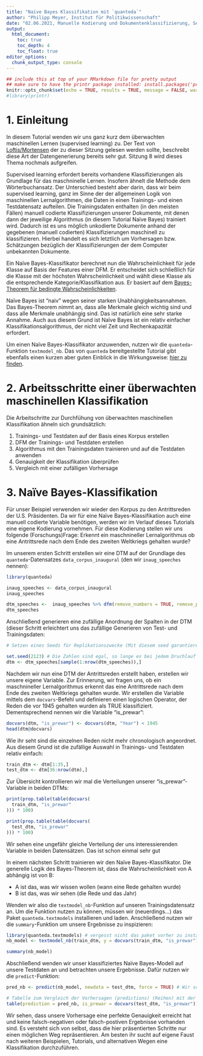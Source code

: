 ```yaml
---
title: "Naïve Bayes Klassifikation mit `quanteda`" 
author: "Philipp Meyer, Institut für Politikwissenschaft"
date: "02.06.2021, Manuelle Kodierung und Dokumentenklassifizierung, Seminar: Quantitative Textanalyse"
output:
  html_document:
    toc: true
    toc_depth: 4
    toc_float: true
editor_options: 
  chunk_output_type: console
---
```


```r
## include this at top of your RMarkdown file for pretty output
## make sure to have the printr package installed: install.packages('printr')
knitr::opts_chunk$set(echo = TRUE, results = TRUE, message = FALSE, warning = FALSE)
#library(printr)
```

# 1. Einleitung

In diesem Tutorial wenden wir uns ganz kurz dem überwachten maschinellen Lernen (supervised learning) zu. Der Text von  [Loftis/Mortensen](https://onlinelibrary.wiley.com/doi/abs/10.1111/psj.12245) der zu dieser Sitzung gelesen werden sollte, beschreibt diese Art der Datengenerierung bereits sehr gut. Sitzung 8 wird dieses Thema nochmals aufgreifen. 

Supervised learning erfordert bereits vorhandene Klassifizierungen als Grundlage für das maschninelle Lernen. Insofern ähnelt die Methode dem Wörterbuchansatz. Der Unterschied besteht aber darin, dass wir beim supervised learning, ganz im Sinne der der allgemeinen Logik von maschinellen Lernalgorithmen, die Daten in einen Trainings- und einen Testdatensatz aufteilen. Die Trainingsdaten enthalten (in den meisten Fällen) manuell codierte Klassifizierungen unserer Dokumente, mit denen dann der jeweilige Algorithmus (in diesem Tutorial Naïve Bayes) trainiert wird. Dadurch ist es uns möglich unkodierte Dokumente anhand der gegebenen (manuell codierten) Klassifizierungen maschinell zu klassifizieren. Hierbei handelt es sich letztlich um Vorhersagen bzw. Schätzungen bezüglich der Klassifizierungen der dem Computer unbekannten Dokumente.

Ein Naïve Bayes-Klassifikator berechnet nun die Wahrscheinlichkeit für jede Klasse auf Basis der Features einer DFM. Er entscheidet sich schließlich für die Klasse mit der höchsten Wahrscheinlichkeit und wählt diese Klasse als die entsprechende Kategorie/Klassifikation aus. Er basiert auf dem [Bayes-Theorem für bedingte Wahrscheinlichkeiten](https://de.wikipedia.org/wiki/Satz_von_Bayes). 

Naïve Bayes ist "naiv" wegen seiner starken Unabhängigkeitsannahmen. Das Bayes-Theorem nimmt an, dass alle Merkmale gleich wichtig sind und dass alle Merkmale unabhängig sind. Das ist natürlich eine sehr starke Annahme. Auch aus diesem Grund ist Naïve Bayes ist ein relativ einfacher Klassifikationsalgorithmus, der nicht viel Zeit und Rechenkapazität erfordert. 

Um einen Naïve Bayes-Klassifikator anzuwenden, nutzen wir die `quanteda`-Funktion `textmodel_nb`. Das von `quanteda` bereitgestellte Tutorial gibt ebenfalls einen kurzen aber guten Einblick in die Wirkungsweise: [hier zu finden](https://tutorials.quanteda.io/machine-learning/nb/). 

# 2. Arbeitsschritte einer überwachten maschinellen Klassifikation

Die Arbeitschritte zur Durchfühung von überwachten maschinellen Klassifikation ähneln sich grundsätzlich: 

1. Trainings- und Testdaten auf der Basis eines Korpus erstellen
2. DFM der Trainings- und Testdaten erstellen
3. Algorithmus mit den Trainingsdaten trainieren und auf die Testdaten anwenden
4. Genauigkeit der Klassifikation überprüfen
5. Vergleich mit einer zufälligen Vorhersage

# 3. Naïve Bayes-Klassifikation

Für unser Beispiel verwenden wir wieder den Korpus zu den Antrittsreden der U.S. Präsidenten. Da wir für eine Naïve Bayes-Klassifikation auch eine manuell codierte Variable benötigen, werden wir im Verlauf dieses Tutorials eine eigene Kodierung vornehmen. Für diese Kodierung stellen wir uns folgende (Forschungs)Frage: Erkennt ein maschnineller Lernalgorithmus ob eine Antrittsrede nach dem Ende des zweiten Weltkriegs gehalten wurde?

Im unserem ersten Schritt erstellen wir eine DTM auf der Grundlage des `quanteda`-Datensatzes `data_corpus_inaugural` (den wir `inaug_speeches` nennen):

```r
library(quanteda)

inaug_speeches <- data_corpus_inaugural 
inaug_speeches

dtm_speeches <-  inaug_speeches %>% dfm(remove_numbers = TRUE, remove_punct = TRUE, remove_symbols = TRUE, remove = stopwords("english")) # wir entfernen alle Füllwörter, Interpunktion, Symbole, Zahlen
dtm_speeches
```

Anschließend generieren eine zufällige Anordnung der Spalten in der DTM (dieser Schritt erleichtert uns das zufällige Generieren von Test- und Trainingsdaten: 

```r
# Setzen eines Seeds für Replikationszwecke (Mit diesem seed garantieren wir, dass die zufällige Anordnung bei jedem Durchlauf gleich bleibt. Damit sichern wir die Replizierbarkeit der Ergebnisse)

set.seed(2123) # Die Zahlen sind egal, so lange es bei jedem Druchlauf die gleichen Zahlen sind
dtm <- dtm_speeches[sample(1:nrow(dtm_speeches)),]
```

Nachdem wir nun eine DTM der Antrittsreden erstellt haben, erstellen wir unsere eigene Variable. Zur Erinnerung, wir fragen uns, ob ein maschnineller Lernalgorithmus erkennt das eine Antrittsrede nach dem Ende des zweiten Weltkriegs gehalten wurde. Wir erstellen die Variable mittels dem `docvars`-Befehl und definieren einen logischen Operator, der Reden die vor 1945 gehalten wurden als TRUE klassifiziert. Dementsprechend nennen wir die Variable "is_prewar":

```r
docvars(dtm, "is_prewar") <- docvars(dtm, "Year") < 1945
head(dtm@docvars)

```

Wie ihr seht sind die einzelnen Reden nicht mehr chronologisch angeordnet. Aus diesem Grund ist die zufällige Auswahl in Trainings- und Testdaten relativ einfach: 

```r
train_dtm <- dtm[1:35,]
test_dtm <- dtm[36:nrow(dtm),]
```

Zur Übersicht kontrollieren wir mal die Verteilungen unserer "is_prewar"-Variable in beiden DTMs: 

```r
print(prop.table(table(docvars(
  train_dtm, "is_prewar"
))) * 100)

print(prop.table(table(docvars(
  test_dtm, "is_prewar"
))) * 100)
```

Wir sehen eine ungefähr gleiche Verteilung der uns interessierenden Variable in beiden Datensätzen. Das ist schon einmal sehr gut

In einem nächsten Schritt trainieren wir den Naïve Bayes-Klassifikator. Die generelle Logik des Bayes-Theorem ist, dass die Wahrscheinlichkeit von A abhängig ist von B:

- A ist das, was wir wissen wollen (wann eine Rede gehalten wurde) 
- B ist das, was wir sehen (die Rede und das Jahr)

Wenden wir also die `textmodel_nb`-Funktion auf unseren Trainingsdatensatz an. Um die Funktion nutzen zu können, müssen wir (neuerdings...) das Paket `quanteda.textmodels` installieren und laden. Anschließend nutzen wir die `summary`-Funktion um unsere Ergebnisse zu inspizieren: 

```r
library(quanteda.textmodels) # vergesst nicht das paket vorher zu installieren!
nb_model <- textmodel_nb(train_dtm, y = docvars(train_dtm, "is_prewar"))

summary(nb_model)
```

Abschließend wenden wir unser klassifiziertes Naïve Bayes-Modell auf unsere Testdaten an und betrachten unsere Ergebnisse. Dafür nutzen wir die `predict`-Funktion: 

```r
pred_nb <- predict(nb_model, newdata = test_dtm, force = TRUE) # Wir schätzen unser Modell auf unsere Testdaten

# Tabelle zum Vergleich der Vorhersagen (predictions) (Reihen) mit der von uns codierten "is_prewar"-Variable (Spalten)
table(prediction = pred_nb, is_prewar = docvars(test_dtm, "is_prewar"))
```

Wir sehen, dass unsere Vorhersage eine perfekte Genauigkeit erreicht hat und keine falsch-negativen oder falsch-postiven Ergebnisse vorhanden sind. Es versteht sich von selbst, dass die hier präsentierten Schritte nur einen möglichen Weg repräsentieren. Am besten ihr sucht auf eigene Faust nach weiteren Beispielen, Tutorials, und alternativen Wegen eine Klassifikation durchzuführen.
